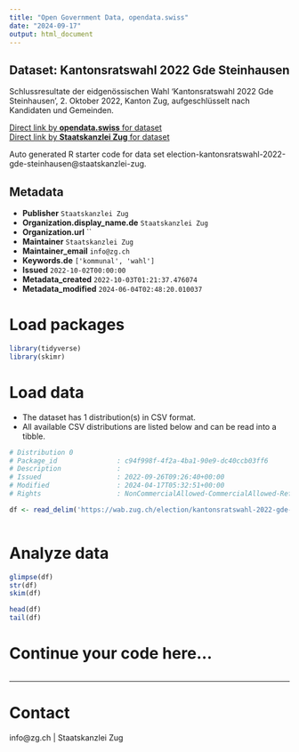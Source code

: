 ```yaml
---
title: "Open Government Data, opendata.swiss"
date: "2024-09-17"
output: html_document
---
```


## Dataset: Kantonsratswahl 2022 Gde Steinhausen

Schlussresultate der eidgenössischen Wahl 'Kantonsratswahl 2022 Gde Steinhausen', 2. Oktober 2022, Kanton Zug, aufgeschlüsselt nach Kandidaten und Gemeinden.

[Direct link by **opendata.swiss** for dataset](https://opendata.swiss/de/dataset/kantonsratswahl-2022-gde-steinhausen)<br>
[Direct link by **Staatskanzlei Zug** for dataset](https://wab.zug.ch/election/kantonsratswahl-2022-gde-steinhausen/data)

Auto generated R starter code for data set election-kantonsratswahl-2022-gde-steinhausen@staatskanzlei-zug.

## Metadata

- **Publisher** `Staatskanzlei Zug`
- **Organization.display_name.de** `Staatskanzlei Zug`
- **Organization.url** ``
- **Maintainer** `Staatskanzlei Zug`
- **Maintainer_email** `info@zg.ch`
- **Keywords.de** `['kommunal', 'wahl']`
- **Issued** `2022-10-02T00:00:00`
- **Metadata_created** `2022-10-03T01:21:37.476074`
- **Metadata_modified** `2024-06-04T02:48:20.010037`


# Load packages

```r

library(tidyverse)
library(skimr)

```

# Load data

-   The dataset has 1 distribution(s) in CSV format.
-   All available CSV distributions are listed below and can be read into a tibble.

```r

# Distribution 0
# Package_id               : c94f998f-4f2a-4ba1-90e9-dc40ccb03ff6
# Description              : 
# Issued                   : 2022-09-26T09:26:40+00:00
# Modified                 : 2024-04-17T05:32:51+00:00
# Rights                   : NonCommercialAllowed-CommercialAllowed-ReferenceRequired

df <- read_delim('https://wab.zug.ch/election/kantonsratswahl-2022-gde-steinhausen/data-csv')



```

# Analyze data

```r

glimpse(df)
str(df)
skim(df)

head(df)
tail(df)

```

# Continue your code here...

```r

```

------------------------------------------------------------------------

# Contact

info@zg.ch | Staatskanzlei Zug
